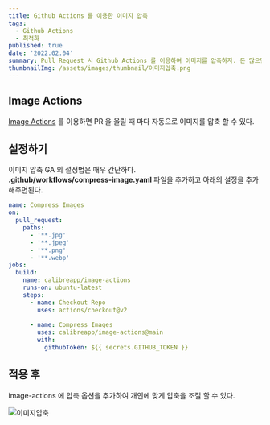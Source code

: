 ```yaml
---
title: Github Actions 를 이용한 이미지 압축
tags:
  - Github Actions
  - 최적화
published: true
date: '2022.02.04' 
summary: Pull Request 시 Github Actions 를 이용하여 이미지를 압축하자. 돈 많으면 CDN 을 이용하자.
thumbnailImg: /assets/images/thumbnail/이미지압축.png
---
```


## Image Actions 

[Image Actions](https://github.com/marketplace/actions/image-actions) 를 이용하면 PR 을 올릴 때 마다 자동으로 이미지를 압축 할 수 있다.


## 설정하기

이미지 압축 GA 의 설정법은 매우 간단하다.    
**.github/workflows/compress-image.yaml** 파일을 추가하고 아래의 설정을 추가해주면된다.


```yaml
name: Compress Images
on:
  pull_request:
    paths:
      - '**.jpg'
      - '**.jpeg'
      - '**.png'
      - '**.webp'
jobs:
  build:
    name: calibreapp/image-actions
    runs-on: ubuntu-latest
    steps:
      - name: Checkout Repo
        uses: actions/checkout@v2
        
      - name: Compress Images
        uses: calibreapp/image-actions@main
        with:
          githubToken: ${{ secrets.GITHUB_TOKEN }}
```

## 적용 후

image-actions 에 압축 옵션을 추가하여 개인에 맞게 압축을 조절 할 수 있다.

![이미지압축](/assets/images/post/이미지압축/이미지압축1.png)